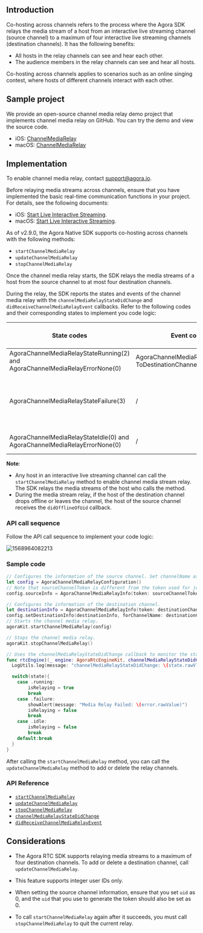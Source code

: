<PlatformWrapper notAllowed="android">
<PlatformWrapper notAllowed="web">
<PlatformWrapper notAllowed="windows-csharp">
<PlatformWrapper notAllowed="windows-cpp">
<PlatformWrapper notAllowed="unity">
<PlatformWrapper notAllowed="flutter">
<PlatformWrapper notAllowed="electron">
<PlatformWrapper notAllowed="cocos-creator">
<PlatformWrapper notAllowed="cocos-2d-x">
<PlatformWrapper notAllowed="react-native">

## Introduction

Co-hosting across channels refers to the process where the Agora SDK relays the media stream of a host from an interactive live streaming channel (source channel) to a maximum of four interactive live streaming channels (destination channels). It has the following benefits:

- All hosts in the relay channels can see and hear each other.
- The audience members in the relay channels can see and hear all hosts.

Co-hosting across channels applies to scenarios such as an online singing contest, where hosts of different channels interact with each other.

## Sample project

We provide an open-source channel media relay demo project that implements channel media relay on GitHub. You can try the demo and view the source code.
- iOS: [ChannelMediaRelay](https://github.com/AgoraIO/API-Examples/blob/master/iOS/APIExample/Examples/Advanced/MediaChannelRelay/MediaChannelRelay.swift)
- macOS: [ChannelMediaRelay](https://github.com/AgoraIO/API-Examples/blob/master/macOS/APIExample/Examples/Advanced/ChannelMediaRelay/ChannelMediaRelay.swift)

## Implementation

<div class="alert note">To enable channel media relay, contact <a href="mailto:support@agora.io">support@agora.io</a>.</div>

Before relaying media streams across channels, ensure that you have implemented the basic real-time communication functions in your project. For details, see the following documents:
- iOS: [Start Live Interactive Streaming](../quickstart-guide/start-video-streaming).
- macOS: [Start Live Interactive Streaming](../quickstart-guide/start-video-streaming).

As of v2.9.0, the Agora Native SDK supports co-hosting across channels with the following methods:

- `startChannelMediaRelay`
- `updateChannelMediaRelay`
- `stopChannelMediaRelay`

Once the channel media relay starts, the SDK relays the media streams of a host from the source channel to at most four destination channels.

During the relay, the SDK reports the states and events of the channel media relay with the `channelMediaRelayStateDidChange` and `didReceiveChannelMediaRelayEvent` callbacks. Refer to the following codes and their corresponding states to implement you code logic:

| State codes | Event codes | The media stream relay state |
| ---------------- | ---------------- | ---------------- |
| AgoraChannelMediaRelayStateRunning(2) and AgoraChannelMediaRelayErrorNone(0)      | AgoraChannelMediaRelayEventSent-<br/>ToDestinationChannel(4)     | The channel media relay starts.      |
| AgoraChannelMediaRelayStateFailure(3)      | /     | Exceptions occur for the media stream relay. Refer to the error parameter for troubleshooting.      |
| AgoraChannelMediaRelayStateIdle(0) and AgoraChannelMediaRelayErrorNone(0)      | /     | The channel media relay stops.      |

**Note**:
- Any host in an interactive live streaming channel can call the `startChannelMediaRelay` method to enable channel media stream relay. The SDK relays the media streams of the host who calls the method.
- During the media stream relay, if the host of the destination channel drops offline or leaves the channel, the host of the source channel receives the `didOfflineOfUid` callback.

### API call sequence

Follow the API call sequence to implement your code logic:

![1568964082213](https://web-cdn.agora.io/docs-files/1568964082213)

### Sample code

```swift
// Configures the information of the source channel. Set channelName as the default value, meaning the current channel name. Set uid as the default value 0.
let config = AgoraChannelMediaRelayConfiguration()
// Note that sourceChannelToken is different from the token used for joining the source channel. You need to generate sourceChannelToken with the source channel name and a uid of 0.
config.sourceInfo = AgoraChannelMediaRelayInfo(token: sourceChannelToken)

// Configures the information of the destination channel.
let destinationInfo = AgoraChannelMediaRelayInfo(token: destinationChannelToken)
config.setDestinationInfo(destinationInfo, forChannelName: destinationChannelName)
// Starts the channel media relay.
agoraKit.startChannelMediaRelay(config)

// Stops the channel media relay.
agoraKit.stopChannelMediaRelay()
```

```swift
// Uses the channelMediaRelayStateDidChange callback to monitor the state of the channel media relay.
func rtcEngine)(_ engine: AgoraRtcEngineKit, channelMediaRelayStateDidChange state: AgoraChannelMediaRelayState, error: AgoraChannelMediaRelayError) {
  LogUtils.log(message: "channelMediaRelayStateDidChange: \(state.rawVlue) error \(error.rawValue)", level: .info)

  switch(state){
    case .running:
        isRelaying = true
        break
    case .failure:
        showAlert(message: "Media Relay Failed: \(error.rawValue)")
        isRelaying = false
        break
    case .idle:
        isRelaying = false
        break
    default:break
  }
}
```

<div class="alert note">After calling the <code>startChannelMediaRelay</code> method, you can call the <code>updateChannelMediaRelay</code> method to add or delete the relay channels.</div>

### API Reference

- [`startChannelMediaRelay`](https://docs.agora.io/en/Interactive%20Broadcast/API%20Reference/oc/Classes/AgoraRtcEngineKit.html#//api/name/startChannelMediaRelay:)
- [`updateChannelMediaRelay`](https://docs.agora.io/en/Interactive%20Broadcast/API%20Reference/oc/Classes/AgoraRtcEngineKit.html#//api/name/updateChannelMediaRelay:)
- [`stopChannelMediaRelay`](https://docs.agora.io/en/Interactive%20Broadcast/API%20Reference/oc/Classes/AgoraRtcEngineKit.html#//api/name/stopChannelMediaRelay)
- [`channelMediaRelayStateDidChange`](https://docs.agora.io/en/Interactive%20Broadcast/API%20Reference/oc/Protocols/AgoraRtcEngineDelegate.html#//api/name/rtcEngine:channelMediaRelayStateDidChange:error:)
- [`didReceiveChannelMediaRelayEvent`](https://docs.agora.io/en/Interactive%20Broadcast/API%20Reference/oc/Protocols/AgoraRtcEngineDelegate.html#//api/name/rtcEngine:didReceiveChannelMediaRelayEvent:)

## Considerations

- The Agora RTC SDK supports relaying media streams to a maximum of four destination channels. To add or delete a destination channel, call `updateChannelMediaRelay`.
- This feature supports integer user IDs only.

- When setting the source channel information, ensure that you set `uid` as 0, and the `uid` that you use to generate the token should also be set as 0.

- To call `startChannelMediaRelay` again after it succeeds, you must call `stopChannelMediaRelay` to quit the current relay.

</PlatformWrapper>
</PlatformWrapper>
</PlatformWrapper>
</PlatformWrapper>
</PlatformWrapper>
</PlatformWrapper>
</PlatformWrapper>
</PlatformWrapper>
</PlatformWrapper>
</PlatformWrapper>